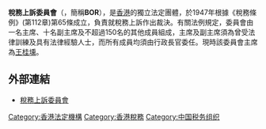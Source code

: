 {{香港公營機構基礎資訊
|中文機構名稱=稅務上訴委員會
|英文機構名稱=Board of Review (Inland Revenue Ordinance)
|機構標誌=
|標誌大小=
|首長職銜=主席
|首長姓名=[[王桂壎|王桂壎]]{{BBS}}{{JP}}
|副首長職銜=副主席
|副首長姓名=陳聰枋、徐伯鳴、侯百燊、廖玉玲、羅麗萍、黃文傑、王鳴峰、烏佩貞、葉巧琦
|成立年份=1947年
|法律基礎=第112章《稅務條例》
|聯繫部門=
|類型=法定機構
|總部={{HK}}金鐘道66號金鐘道政府合署高座20樓2020室
|網站={{Official website|https://www.info.gov.hk/bor/tc/|官方網站}}
}}

'''稅務上訴委員會'''（{{lang-en|Board of Review (Inland Revenue Ordinance)}}，簡稱'''BOR'''），是[[香港|香港]]的獨立法定團體，於1947年根據《稅務條例》(第112章)第65條成立，負責就稅務上訴作出裁決。有關法例規定，委員會由一名主席、十名副主席及不超過150名的其他成員組成，主席及副主席須為曾受法律訓練及具有法律經驗人士，而所有成員均須由行政長官委任。現時該委員會主席為[[王桂壎|王桂壎]]。

==外部連結==
*[http://www.info.gov.hk/bor/ 稅務上訴委員會] {{Wayback|url=http://www.info.gov.hk/bor/ |date=20061216115057 }}

{{香港公營機構}}
{{HK-poli-stub}}
[[Category:香港法定機構|Category:香港法定機構]]
[[Category:香港稅務|Category:香港稅務]]
[[Category:中国税务组织|Category:中国税务组织]]